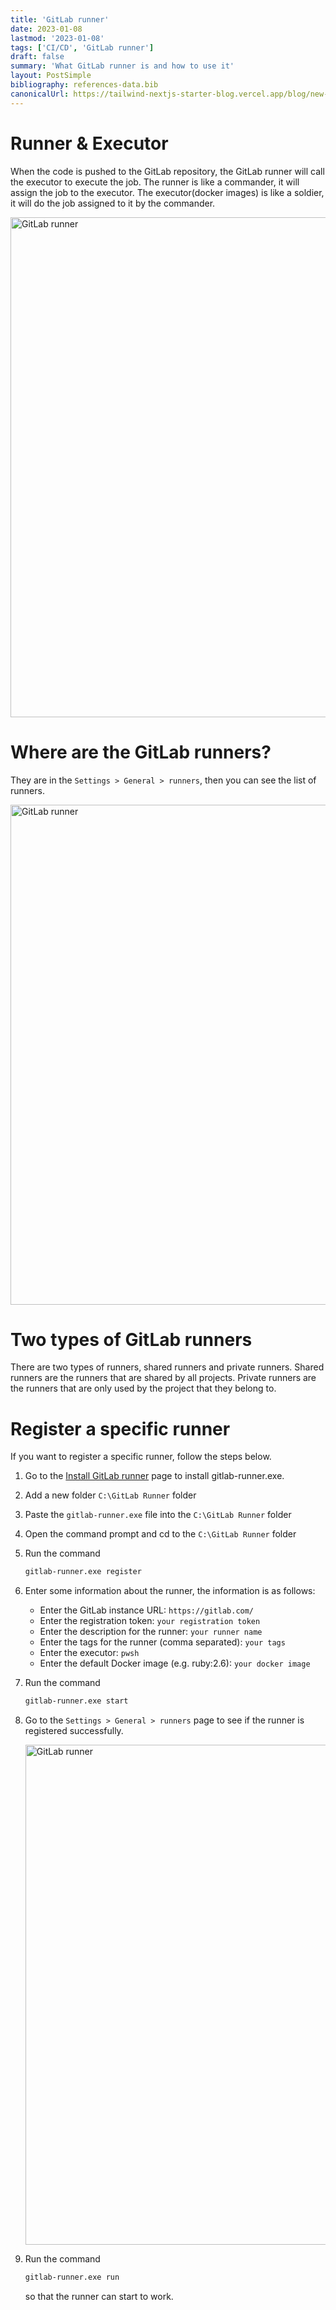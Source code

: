 ```yaml
---
title: 'GitLab runner'
date: 2023-01-08
lastmod: '2023-01-08'
tags: ['CI/CD', 'GitLab runner']
draft: false
summary: 'What GitLab runner is and how to use it'
layout: PostSimple
bibliography: references-data.bib
canonicalUrl: https://tailwind-nextjs-starter-blog.vercel.app/blog/new-features-in-v1/
---
```


# Runner & Executor

When the code is pushed to the GitLab repository,
the GitLab runner will call the executor to execute the job.
The runner is like a commander, it will assign the job to the executor.
The executor(docker images) is like a soldier, it will do the job assigned to it by the commander.

<img src="/static/images/gitlab-runner/1.png" alt="GitLab runner" width="800" />

# Where are the GitLab runners?

They are in the `Settings > General > runners`, then you can see the list of runners.

<img src="/static/images/gitlab-runner/2.png" alt="GitLab runner" width="800" />

# Two types of GitLab runners

There are two types of runners, shared runners and private runners.
Shared runners are the runners that are shared by all projects.
Private runners are the runners that are only used by the project that they belong to.

# Register a specific runner

If you want to register a specific runner, follow the steps below.

1. Go to the [Install GitLab runner](https://docs.gitlab.com/runner/install/windows.html) page
   to install gitlab-runner.exe.
2. Add a new folder `C:\GitLab Runner` folder
3. Paste the `gitlab-runner.exe` file into the `C:\GitLab Runner` folder
4. Open the command prompt and cd to the `C:\GitLab Runner` folder
5. Run the command
   ```bash
   gitlab-runner.exe register
   ```
6. Enter some information about the runner, the information is as follows:
   - Enter the GitLab instance URL: `https://gitlab.com/`
   - Enter the registration token: `your registration token`
   - Enter the description for the runner: `your runner name`
   - Enter the tags for the runner (comma separated): `your tags`
   - Enter the executor: `pwsh`
   - Enter the default Docker image (e.g. ruby:2.6): `your docker image`
7. Run the command
   ```bash
   gitlab-runner.exe start
   ```
8. Go to the `Settings > General > runners` page to see if the runner is registered successfully.

   <img src="/static/images/gitlab-runner/3.png" alt="GitLab runner" width="800" />

9. Run the command
   ```bash
   gitlab-runner.exe run
   ```
   so that the runner can start to work.
